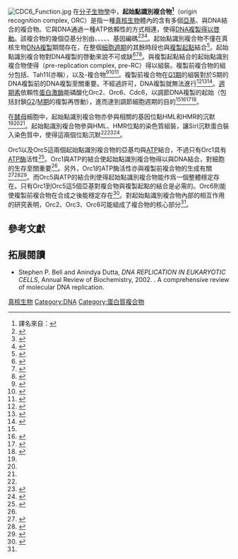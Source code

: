 {{Infobox protein family
| Symbol = ORC2
| Name = 起始點識別複合物（ORC）亞基2
| image = 
| width = 
| caption = 
| Pfam = PF04084
| Pfam_clan =  
| InterPro = IPR007220
| SMART = 
| PROSITE = 
| MEROPS = 
| SCOP = 
| TCDB = 
| OPM family = 
| OPM protein = 
| CAZy = 
| CDD = 
}}
{{Infobox protein family
| Symbol = ORC3_N
| Name = 起始點識別複合物亞基（ORC）亞基3[[N-端|N-端]]
| image = 
| width = 
| caption = 
| Pfam = PF07034
| Pfam_clan =  
| InterPro = IPR010748
| SMART = 
| PROSITE = 
| MEROPS = 
| SCOP = 
| TCDB = 
| OPM family = 
| OPM protein = 
| CAZy = 
| CDD = 
}}
{{Infobox protein family
| Symbol = ORC6
| Name = 起始點識別複合物亞基（ORC）亞基6
| image = 
| width = 
| caption = 
| Pfam = PF05460
| Pfam_clan =  
| InterPro = IPR008721
| SMART = 
| PROSITE = 
| MEROPS = 
| SCOP = 
| TCDB = 
| OPM family = 
| OPM protein = 
| CAZy = 
| CDD = 
}}
[[Image:CDC6_Function.jpg|thumb]]
在[[分子生物學|分子生物學]]中，'''起始點識別複合物<ref>譯名來自：{{cite book|title=《分子生物學》|edition=第三版|author=朱玉賢等|ISBN=978-7-04-022214-2|pages=pp.49|year=2008}}</ref>'''（origin recognition complex, ORC）是指一種[[真核生物|真核生物]]體內的含有多個[[亞基|亞基]]、與DNA結合的複合物。它與DNA通過一種ATP依賴性的方式相連，使得[[複製起點|DNA複製得以啓動]]。該複合物的幾個亞基分別由{{link-en|ORC1|ORC1}}、{{link-en|ORC2L|ORC2L|ORC2}}、{{link-en|ORC3L|ORC3L|ORC3}}、{{link-en|ORC4L|ORC4L|ORC4}}、{{link-en|ORC5L|ORC5L|ORC5}}、{{link-en|ORC6L|ORC6L|ORC6}}基因編碼<ref>{{MeshName|Origin+Recognition+Complex}}</ref><ref name="pmid9442876">{{cite journal | author = Dutta A, Bell SP | title = Initiation of DNA replication in eukaryotic cells | journal = Annu. Rev. Cell Dev. Biol. | volume = 13 | issue = | pages = 293–332 | year = 1997 | pmid = 9442876 | doi = 10.1146/annurev.cellbio.13.1.293 | url =https://archive.org/details/sim_annual-review-of-cell-and-developmental-biology_1997_13/page/293}}</ref><ref name="pmid17241905">{{cite journal | author = Chesnokov IN | title = Multiple functions of the origin recognition complex | journal = Int. Rev. Cytol. | volume = 256 | issue = | pages = 69–109 | year = 2007 | pmid = 17241905 | doi = 10.1016/S0074-7696(07)56003-1 | url = }}</ref>。起始點識別複合物不僅在真核生物[[DNA複製|DNA複製]]期間存在，在整個[[細胞週期|細胞週期]]的其餘時段也與[[複製起點|複製起點]]結合<ref name="pmid17825065">{{cite journal | author = Matsuda K, Makise M, Sueyasu Y, Takehara M, Asano T, Mizushima T | title = Yeast two-hybrid analysis of the origin recognition complex of Saccharomyces cerevisiae: interaction between subunits and identification of binding proteins | journal = FEMS Yeast Res. | volume = 7 | issue = 8 | pages = 1263–9 |date=December 2007 | pmid = 17825065 | doi = 10.1111/j.1567-1364.2007.00298.x | url = }}</ref>。起始點識別複合物對DNA複製的啓動來說不可或缺<ref name="pmid1579162">{{cite journal | author = Bell SP, Stillman B | title = ATP-dependent recognition of eukaryotic origins of DNA replication by a multiprotein complex | journal = Nature | volume = 357 | issue = 6374 | pages = 128–34 |date=May 1992 | pmid = 1579162 | doi = 10.1038/357128a0 | url = }}</ref><ref name="pmid7585959">{{cite journal | author = Bell SP, Mitchell J, Leber J, Kobayashi R, Stillman B | title = The multidomain structure of Orc1p reveals similarity to regulators of DNA replication and transcriptional silencing | journal = Cell | volume = 83 | issue = 4 | pages = 563–8 |date=November 1995 | pmid = 7585959 | doi = 10.1016/0092-8674(95)90096-9| url = }}</ref><ref name="pmid16716188">{{cite journal | author = Gibson DG, Bell SP, Aparicio OM | title = Cell cycle execution point analysis of ORC function and characterization of the checkpoint response to ORC inactivation in Saccharomyces cerevisiae | journal = Genes Cells | volume = 11 | issue = 6 | pages = 557–73 |date=June 2006 | pmid = 16716188 | doi = 10.1111/j.1365-2443.2006.00967.x | url = }}</ref>。與複製起點結合的起始點識別複合物使得{{link-en|複製前複合物|pre-replication complex}}（pre-replication complex, pre-RC）得以組裝。複製前複合物的組分包括{{Link-en|Cdc6|Cdc6}}、Tah11(亦稱{{Link-en|Cdt1|Cdt1}}），以及{{link-en|MCM2}}-{{link-en|MCM7}}複合物<ref name="pmid7892251">{{cite journal | author = Rao H, Stillman B | title = The origin recognition complex interacts with a bipartite DNA binding site within yeast replicators | journal = Proc. Natl. Acad. Sci. U.S.A. | volume = 92 | issue = 6 | pages = 2224–8 |date=March 1995 | pmid = 7892251 | pmc = 42456 | doi = 10.1073/pnas.92.6.2224| url = }}</ref><ref name="pmid7781615">{{cite journal | author = Rowley A, Cocker JH, Harwood J, Diffley JF | title = Initiation complex assembly at budding yeast replication origins begins with the recognition of a bipartite sequence by limiting amounts of the initiator, ORC | journal = EMBO J. | volume = 14 | issue = 11 | pages = 2631–41 |date=June 1995 | pmid = 7781615 | pmc = 398377 | doi = | url = }}</ref><ref name="pmid16228006">{{cite journal | author = Speck C, Chen Z, Li H, Stillman B | title = ATPase-dependent cooperative binding of ORC and Cdc6 to origin DNA | journal = Nat. Struct. Mol. Biol. | volume = 12 | issue = 11 | pages = 965–71 |date=November 2005 | pmid = 16228006 | pmc = 2952294 | doi = 10.1038/nsmb1002 | url = }}</ref>。複製前複合物在[[G1期|G1期]]的組裝對於S期的DNA複製前的DNA複製{{link-en|許可因子|licensing factor|許可}}至關重要。不經過許可，DNA複製就無法進行<ref name="pmid10966477">{{cite journal | author = Kelly TJ, Brown GW | title = Regulation of chromosome replication | journal = Annu. Rev. Biochem. | volume = 69 | issue = | pages = 829–80 | year = 2000 | pmid = 10966477 | doi = 10.1146/annurev.biochem.69.1.829 | url =https://archive.org/details/sim_annual-review-of-biochemistry_2000_69/page/829}}</ref><ref name="pmid12045100">{{cite journal | author = Bell SP, Dutta A | title = DNA replication in eukaryotic cells | journal = Annu. Rev. Biochem. | volume = 71 | issue = | pages = 333–74 | year = 2002 | pmid = 12045100 | doi = 10.1146/annurev.biochem.71.110601.135425 | url =https://archive.org/details/sim_annual-review-of-biochemistry_2002_71/page/333}}</ref><ref name="pmid15680967">{{cite journal | author = Stillman B | title = Origin recognition and the chromosome cycle | journal = FEBS Lett. | volume = 579 | issue = 4 | pages = 877–84 |date=February 2005 | pmid = 15680967 | doi = 10.1016/j.febslet.2004.12.011 | url = }}</ref>。[[週期素|週期素]]依賴性[[蛋白激酶|蛋白激酶]]{{Link-en|Cdc28|Cdc28}}能磷酸化Orc2、Orc6、Cdc6，以調節DNA複製的起始（包括封鎖[[G2期|G2]]/[[有絲分裂|M期]]的複製再啓動），進而達到調節細胞週期的目的<ref name="pmid17825065"/><ref name="pmid11572976">{{cite journal | author = Weinreich M, Liang C, Chen HH, Stillman B | title = Binding of cyclin-dependent kinases to ORC and Cdc6p regulates the chromosome replication cycle | journal = Proc. Natl. Acad. Sci. U.S.A. | volume = 98 | issue = 20 | pages = 11211–7 |date=September 2001 | pmid = 11572976 | pmc = 58709 | doi = 10.1073/pnas.201387198 | url = }}</ref><ref name="pmid11429609">{{cite journal | author = Nguyen VQ, Co C, Li JJ | title = Cyclin-dependent kinases prevent DNA re-replication through multiple mechanisms | journal = Nature | volume = 411 | issue = 6841 | pages = 1068–73 |date=June 2001 | pmid = 11429609 | doi = 10.1038/35082600 | url = }}</ref><ref name="pmid16024805">{{cite journal | author = Archambault V, Ikui AE, Drapkin BJ, Cross FR | title = Disruption of mechanisms that prevent rereplication triggers a DNA damage response | journal = Mol. Cell. Biol. | volume = 25 | issue = 15 | pages = 6707–21 |date=August 2005 | pmid = 16024805 | pmc = 1190345 | doi = 10.1128/MCB.25.15.6707-6721.2005 | url =https://archive.org/details/sim_molecular-and-cellular-biology_2005-08_25_15/page/6707}}</ref>。

在[[酵母|酵母]]細胞中，起始點識別複合物亦參與{{link-en|酵母的交配|Mating of yeast|交配型}}相關的基因位點HML和HMR的沉默<ref name="pmid1579162"/><ref name="pmid7585959"/><ref name="pmid16716188"/>。起始點識別複合物參與HML、HMR位點的染色質組裝，讓Sirl沉默蛋白裝入染色質中，使得這兩個位點沉默<ref name="pmid16716188"/><ref name="pmid8622770">{{cite journal | author = Triolo T, Sternglanz R | title = Role of interactions between the origin recognition complex and SIR1 in transcriptional silencing | journal = Nature | volume = 381 | issue = 6579 | pages = 251–3 |date=May 1996 | pmid = 8622770 | doi = 10.1038/381251a0 | url = }}</ref><ref name="pmid9171055">{{cite journal | author = Fox CA, Ehrenhofer-Murray AE, Loo S, Rine J | title = The origin recognition complex, SIR1, and the S phase requirement for silencing | journal = Science | volume = 276 | issue = 5318 | pages = 1547–51 |date=June 1997 | pmid = 9171055 | doi = 10.1126/science.276.5318.1547| url = }}</ref>。

Orc1以及Orc5這兩個起始點識別複合物的亞基均與[[三磷酸腺苷|ATP]]結合，不過只有Orc1具有[[ATP酶|ATP酶]]活性<ref name="pmid9038340">{{cite journal | author = Klemm RD, Austin RJ, Bell SP | title = Coordinate binding of ATP and origin DNA regulates the ATPase activity of the origin recognition complex | journal = Cell | volume = 88 | issue = 4 | pages = 493–502 |date=February 1997 | pmid = 9038340 | doi = 10.1016/S0092-8674(00)81889-9| url = }}</ref>。Orc1與ATP的結合使起始點識別複合物得以與DNA結合，對細胞的生存至關重要<ref name="pmid16228006"/>。另外，Orc1的ATP酶活性亦與複製前複合物的生成有關<ref name="pmid11459976">{{cite journal | author = Klemm RD, Bell SP | title = ATP bound to the origin recognition complex is important for preRC formation | journal = Proc. Natl. Acad. Sci. U.S.A. | volume = 98 | issue = 15 | pages = 8361–7 |date=July 2001 | pmid = 11459976 | pmc = 37444 | doi = 10.1073/pnas.131006898 | url = }}</ref><ref name="pmid15610739">{{cite journal | author = Bowers JL, Randell JC, Chen S, Bell SP | title = ATP hydrolysis by ORC catalyzes reiterative Mcm2-7 assembly at a defined origin of replication | journal = Mol. Cell | volume = 16 | issue = 6 | pages = 967–78 |date=December 2004 | pmid = 15610739 | doi = 10.1016/j.molcel.2004.11.038 | url = }}</ref><ref name="pmid16387651">{{cite journal | author = Randell JC, Bowers JL, Rodriguez HK, Bell SP | title = Sequential ATP hydrolysis by Cdc6 and ORC directs loading of the Mcm2-7 helicase | journal = Mol. Cell | volume = 21 | issue = 1 | pages = 29–39 |date=January 2006 | pmid = 16387651 | doi = 10.1016/j.molcel.2005.11.023 | url = }}</ref>。而Orc5與ATP的結合則使得起始點識別複合物能作爲一個整體穩定存在。只有Orc1到Orc5這5個亞基對複合物與複製起點的結合是必需的。Orc6則能使複製前複合物在合成之後能穩定存在<ref name="pmid17053779">{{cite journal | author = Semple JW, Da-Silva LF, Jervis EJ, Ah-Kee J, Al-Attar H, Kummer L, Heikkila JJ, Pasero P, Duncker BP | title = An essential role for Orc6 in DNA replication through maintenance of pre-replicative complexes | journal = EMBO J. | volume = 25 | issue = 21 | pages = 5150–8 |date=November 2006 | pmid = 17053779 | pmc = 1630405 | doi = 10.1038/sj.emboj.7601391 | url = }}</ref>。對起始點識別複合物內部的相互作用的研究表明，Orc2、Orc3、Orc6可能組成了複合物的核心部分<ref name="pmid17825065"/>。

==參考文獻==
{{Reflist|3}}

==拓展閱讀==
* Stephen P. Bell and Anindya Dutta, ''DNA REPLICATION IN EUKARYOTIC CELLS'', Annual Review of Biochemistry, 2002. {{doi|10.1146/annurev.biochem.71.110601.135425}}. A comprehensive review of molecular DNA replication.

{{DNA replication}}

{{InterPro content|IPR007220}}

{{InterPro content|IPR010748}}

{{InterPro content|IPR008721}}

{{DEFAULTSORT:Origin Recognition Complex}}
[[Category:真核生物|]]
[[Category:DNA|Category:DNA]]
[[Category:蛋白質複合物|Category:蛋白質複合物]]